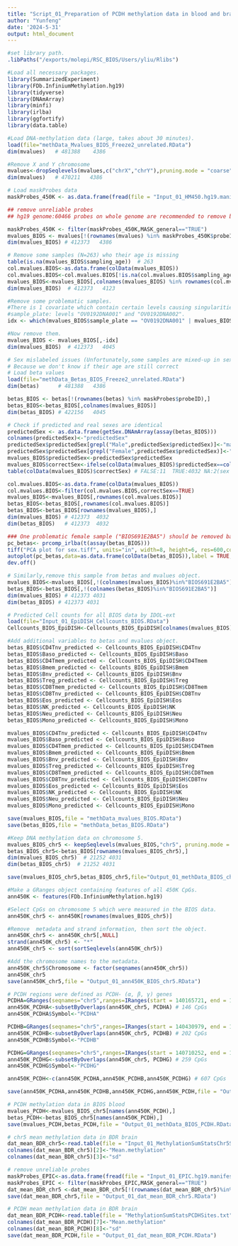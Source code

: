```yaml
---
title: "Script_01_Preparation of PCDH methylation data in blood and brain"
author: "Yunfeng"
date: '2024-5-31'
output: html_document
---
```


```r
#set library path.
.libPaths("/exports/molepi/RSC_BIOS/Users/yliu/Rlibs")
```


```r
#Load all necessary packages.
library(SummarizedExperiment)
library(FDb.InfiniumMethylation.hg19) 
library(tidyverse)
library(DNAmArray)
library(minfi)
library(irlba)
library(ggfortify)
library(data.table)
```

```r
#Load DNA-methylation data (large, takes about 30 minutes).
load(file="methData_Mvalues_BIOS_Freeze2_unrelated.RData")
dim(mvalues)   # 481388    4386

#Remove X and Y chromosome
mvalues<-dropSeqlevels(mvalues,c("chrX","chrY"),pruning.mode = "coarse")
dim(mvalues)   # 470211   4386 

# Load maskProbes data
maskProbes_450K <- as.data.frame(fread(file = "Input_01_HM450.hg19.manifest.tsv"))
```

```r
## remove unreliable probes 
## hg19 genome:60466 probes on whole genome are recommended to remove based on zhou et.al

maskProbes_450K <- filter(maskProbes_450K,MASK_general=="TRUE")
mvalues_BIOS <- mvalues[!(rownames(mvalues) %in% maskProbes_450K$probeID),] 
dim(mvalues_BIOS) # 412373   4386

# Remove some samples (N=263) who their age is missing
table(is.na(mvalues_BIOS$sampling_age))  # 263
col.mvalues.BIOS<-as.data.frame(colData(mvalues_BIOS))
col.mvalues.BIOS<-col.mvalues.BIOS[!is.na(col.mvalues.BIOS$sampling_age),]
mvalues_BIOS<-mvalues_BIOS[,colnames(mvalues_BIOS) %in% rownames(col.mvalues.BIOS)]
dim(mvalues_BIOS)  # 412373   4123

#Remove some problematic samples.
#There is 1 covariate which contain certain levels causing singularities if it is included into the model:
#sample_plate: levels "OV0192DNA001" and "OV0192DNA002".
idx <- which(mvalues_BIOS$sample_plate == "OV0192DNA001" | mvalues_BIOS$sample_plate == "OV0192DNA002")

#Now remove them.
mvalues_BIOS <- mvalues_BIOS[,-idx]
dim(mvalues_BIOS)  # 412373   4045

# Sex mislabeled issues (Unfortunately,some samples are mixed-up in sex,we should exclude them from this analysis)
# Because we don't know if their age are still correct
# Load beta values
load(file="methData_Betas_BIOS_Freeze2_unrelated.RData")
dim(betas)      # 481388   4386

betas_BIOS <- betas[!(rownames(betas) %in% maskProbes$probeID),]
betas_BIOS<-betas_BIOS[,colnames(mvalues_BIOS)]
dim(betas_BIOS) # 422156   4045

# Check if predicted and real sexes are identical
predictedSex <- as.data.frame(getSex.DNAmArray(assay(betas_BIOS)))
colnames(predictedSex)<-"predictedSex"
predictedSex$predictedSex[grepl("Male",predictedSex$predictedSex)]<-"male"
predictedSex$predictedSex[grepl("Female",predictedSex$predictedSex)]<-"female"
mvalues_BIOS$predictedSex<-predictedSex$predictedSex
mvalues_BIOS$correctSex<-ifelse(colData(mvalues_BIOS)$predictedSex==colData(mvalues_BIOS)$sex,TRUE,FALSE)
table(colData(mvalues_BIOS)$correctSex) # FALSE:11  TRUE:4032 NA:2(sex is missing)

col.mvalues.BIOS<-as.data.frame(colData(mvalues_BIOS))
col.mvalues.BIOS<-filter(col.mvalues.BIOS,correctSex==TRUE)
mvalues_BIOS<-mvalues_BIOS[,rownames(col.mvalues.BIOS)]
betas_BIOS<-betas_BIOS[,rownames(col.mvalues.BIOS)]
betas_BIOS<-betas_BIOS[rownames(mvalues_BIOS),]
dim(mvalues_BIOS) # 412373  4032
dim(betas_BIOS)   # 412373  4032

### One problematic female sample ("BIOS691E2BA5") should be removed based on PCA.
pc_betas<- prcomp_irlba(t(assay(betas_BIOS)))
tiff("PCA plot for sex.tiff", units="in", width=8, height=6, res=600,compression = 'lzw')
autoplot(pc_betas,data=as.data.frame(colData(betas_BIOS)),label = TRUE,colour="sex",main="Principal components plot")
dev.off() 

# Similarly,remove this sample from betas and mvalues object.
mvalues_BIOS<-mvalues_BIOS[,!(colnames(mvalues_BIOS)%in%"BIOS691E2BA5")]
betas_BIOS<-betas_BIOS[,!(colnames(betas_BIOS)%in%"BIOS691E2BA5")]
dim(mvalues_BIOS) # 412373 4031
dim(betas_BIOS) # 412373 4031

# Predicted Cell counts for all BIOS data by IDOL-ext
load(file="Input_01_EpiDISH_Cellcounts_BIOS.RData")
Cellcounts_BIOS_EpiDISH<-Cellcounts_BIOS_EpiDISH[colnames(mvalues_BIOS),]

#Add additional variables to betas and mvalues object.
betas_BIOS$CD4Tnv_predicted <- Cellcounts_BIOS_EpiDISH$CD4Tnv
betas_BIOS$Baso_predicted <- Cellcounts_BIOS_EpiDISH$Baso
betas_BIOS$CD4Tmem_predicted <- Cellcounts_BIOS_EpiDISH$CD4Tmem
betas_BIOS$Bmem_predicted <- Cellcounts_BIOS_EpiDISH$Bmem
betas_BIOS$Bnv_predicted <- Cellcounts_BIOS_EpiDISH$Bnv
betas_BIOS$Treg_predicted <- Cellcounts_BIOS_EpiDISH$Treg
betas_BIOS$CD8Tmem_predicted <- Cellcounts_BIOS_EpiDISH$CD8Tmem
betas_BIOS$CD8Tnv_predicted <- Cellcounts_BIOS_EpiDISH$CD8Tnv
betas_BIOS$Eos_predicted <- Cellcounts_BIOS_EpiDISH$Eos
betas_BIOS$NK_predicted <- Cellcounts_BIOS_EpiDISH$NK
betas_BIOS$Neu_predicted <- Cellcounts_BIOS_EpiDISH$Neu
betas_BIOS$Mono_predicted <- Cellcounts_BIOS_EpiDISH$Mono

mvalues_BIOS$CD4Tnv_predicted <- Cellcounts_BIOS_EpiDISH$CD4Tnv
mvalues_BIOS$Baso_predicted <- Cellcounts_BIOS_EpiDISH$Baso
mvalues_BIOS$CD4Tmem_predicted <- Cellcounts_BIOS_EpiDISH$CD4Tmem
mvalues_BIOS$Bmem_predicted <- Cellcounts_BIOS_EpiDISH$Bmem
mvalues_BIOS$Bnv_predicted <- Cellcounts_BIOS_EpiDISH$Bnv
mvalues_BIOS$Treg_predicted <- Cellcounts_BIOS_EpiDISH$Treg
mvalues_BIOS$CD8Tmem_predicted <- Cellcounts_BIOS_EpiDISH$CD8Tmem
mvalues_BIOS$CD8Tnv_predicted <- Cellcounts_BIOS_EpiDISH$CD8Tnv
mvalues_BIOS$Eos_predicted <- Cellcounts_BIOS_EpiDISH$Eos
mvalues_BIOS$NK_predicted <- Cellcounts_BIOS_EpiDISH$NK
mvalues_BIOS$Neu_predicted <- Cellcounts_BIOS_EpiDISH$Neu
mvalues_BIOS$Mono_predicted <- Cellcounts_BIOS_EpiDISH$Mono

save(mvalues_BIOS,file = "methData_mvalues_BIOS.RData")
save(betas_BIOS,file = "methData_betas_BIOS.RData")

#Keep DNA methylation data on chromosome 5.
mvalues_BIOS_chr5 <- keepSeqlevels(mvalues_BIOS,"chr5", pruning.mode = "coarse")
betas_BIOS_chr5<-betas_BIOS[rownames(mvalues_BIOS_chr5),]
dim(mvalues_BIOS_chr5)  # 21252 4031
dim(betas_BIOS_chr5)  # 21252 4031

save(mvalues_BIOS_chr5,betas_BIOS_chr5,file="Output_01_methData_BIOS_chr5.RData")
```


```r
#Make a GRanges object containing features of all 450K CpGs.
ann450K <- features(FDb.InfiniumMethylation.hg19)

#Select CpGs on chromosome 5 which were measured in the BIOS data.
ann450K_chr5 <- ann450K[rownames(mvalues_BIOS_chr5)]

#Remove  metadata and strand information, then sort the object.
ann450K_chr5 <- ann450K_chr5[,NULL]
strand(ann450K_chr5) <- "*"
ann450K_chr5 <- sort(sortSeqlevels(ann450K_chr5))

#Add the chromosome names to the metadata.
ann450K_chr5$Chromosome <- factor(seqnames(ann450K_chr5))
ann450K_chr5
save(ann450K_chr5,file = "Output_01_ann450K_BIOS_chr5.RData")

# PCDH regions were defined as PCDH- (α, β, γ) genes  
PCDHA=GRanges(seqnames="chr5",ranges=IRanges(start = 140165721, end = 140391929))
ann450K_PCDHA<-subsetByOverlaps(ann450K_chr5, PCDHA) # 146 CpGs
ann450K_PCDHA$Symbol<-"PCDHA"

PCDHB=GRanges(seqnames="chr5",ranges=IRanges(start = 140430979, end = 140627802))
ann450K_PCDHB<-subsetByOverlaps(ann450K_chr5, PCDHB) # 202 CpGs
ann450K_PCDHB$Symbol<-"PCDHB"

PCDHG=GRanges(seqnames="chr5",ranges=IRanges(start = 140710252, end = 140892546))
ann450K_PCDHG<-subsetByOverlaps(ann450K_chr5, PCDHG) # 259 CpGs
ann450K_PCDHG$Symbol<-"PCDHG"

ann450K_PCDH<-c(ann450K_PCDHA,ann450K_PCDHB,ann450K_PCDHG) # 607 CpGs

save(ann450K_PCDHA,ann450K_PCDHB,ann450K_PCDHG,ann450K_PCDH,file = "Output_01_ann450k_BIOS_PCDH.RData")
```

```r
# PCDH methylation data in BIOS blood
mvalues_PCDH<-mvalues_BIOS_chr5[names(ann450K_PCDH),]
betas_PCDH<-betas_BIOS_chr5[names(ann450K_PCDH),]
save(mvalues_PCDH,betas_PCDH,file = "Output_01_methData_BIOS_PCDH.RData")
```

```r
# chr5 mean methylation data in BDR brain
dat_mean_BDR_chr5<-read.table(file = "Input_01_MethylationSumStatsChr5Sites.txt",header = T,row.names = 1)
colnames(dat_mean_BDR_chr5)[2]<-"Mean.methylation"
colnames(dat_mean_BDR_chr5)[3]<-"sd"

# remove unreliable probes
maskProbes_EPIC<-as.data.frame(fread(file = "Input_01_EPIC.hg19.manifest.masking.tsv.gz"))
maskProbes_EPIC <- filter(maskProbes_EPIC,MASK_general=="TRUE")
dat_mean_BDR_chr5 <-dat_mean_BDR_chr5[!(rownames(dat_mean_BDR_chr5)%in%maskProbes_EPIC$probeID ),] 
save(dat_mean_BDR_chr5,file = "Output_01_dat_mean_BDR_chr5.RData")

# PCDH mean methylation data in BDR brain
dat_mean_BDR_PCDH<-read.table(file = "MethylationSumStatsPCDHSites.txt",header = T)
colnames(dat_mean_BDR_PCDH)[7]<-"Mean.methylation"
colnames(dat_mean_BDR_PCDH)[8]<-"sd"
save(dat_mean_BDR_PCDH,file = "Output_01_dat_mean_BDR_PCDH.RData")
```

